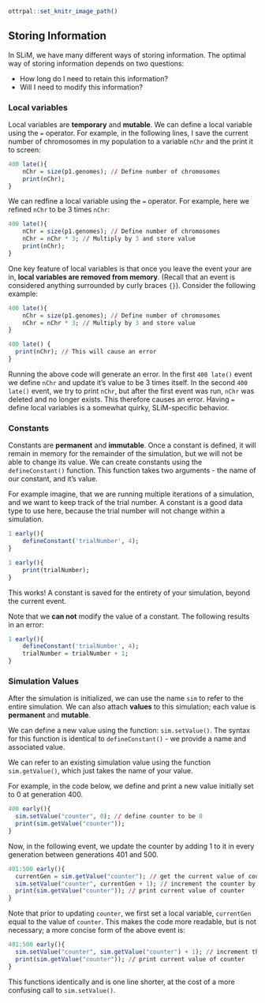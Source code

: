 ```r
ottrpal::set_knitr_image_path()
``` 

## Storing Information 

In SLiM, we have many different ways of storing information. The optimal way of storing information depends on two questions: 

* How long do I need to retain this information?
* Will I need to modify this information? 

### Local variables 

Local variables are **temporary** and **mutable**. We can define a local variable using the `=` operator. For example, in the following lines, I save the current number of chromosomes in my population to a variable `nChr` and the print it to screen: 

```r
400 late(){
	nChr = size(p1.genomes); // Define number of chromosomes
	print(nChr); 
}
```

We can redfine a local variable using the `=` operator. For example, here we refined `nChr` to be 3 times `nChr`: 

```r
400 late(){
	nChr = size(p1.genomes); // Define number of chromosomes
	nChr = nChr * 3; // Multiply by 3 and store value 
	print(nChr); 
}
```

One key feature of local variables is that once you leave the event your are in, **local variables are removed from memory**. (Recall that an event is considered anything surrounded by curly braces `{}`). Consider the following example: 

```r
400 late(){
	nChr = size(p1.genomes); // Define number of chromosomes
	nChr = nChr * 3; // Multiply by 3 and store value 
}

400 late() {
  print(nChr); // This will cause an error 
}
```

Running the above code will generate an error. In the first `400 late()` event we define `nChr` and update it's value to be 3 times itself. In the second `400 late()` event, we try to print `nChr`, but after the first event was run, `nChr` was deleted and no longer exists. This therefore causes an error. Having `=` define local variables is a somewhat quirky, SLiM-specific behavior. 

### Constants 

Constants are **permanent** and **immutable**. Once a constant is defined, it will remain in memory for the remainder of the simulation, but we will not be able to change its value. We can create constants using the `defineConstant()` function. This function takes two arguments - the name of our constant, and it's value. 

For example imagine, that we are running multiple iterations of a simulation, and we want to keep track of the trial number. A constant is a good data type to use here, because the trial number will not change within a simulation. 

```r
1 early(){
	defineConstant('trialNumber', 4);
}

1 early(){
	print(trialNumber);
}
```


This works! A constant is saved for the entirety of your simulation, beyond the current event. 

Note that we **can not** modify the value of a constant. The following results in an error: 

```r
1 early(){
	defineConstant('trialNumber', 4);
	trialNumber = trialNumber + 1;
}
```

### Simulation Values 

After the simulation is initialized, we can use the name `sim` to refer to the entire simulation. We can also attach **values** to this simulation; each value is **permanent** and **mutable**. 

We can define a new value using the function: `sim.setValue()`. The syntax for this function is identical to `defineConstant()` - we provide a name and associated value. 

We can refer to an existing simulation value using the function `sim.getValue()`, which just takes the name of your value. 

For example, in the code below, we define and print a new value initially set to 0 at generation 400. 

```r
400 early(){
  sim.setValue("counter", 0); // define counter to be 0
  print(sim.getValue("counter"));
}
```

Now, in the following event, we update the counter by adding 1 to it in every generation between generations 401 and 500.

```r
401:500 early(){
  currentGen = sim.getValue("counter"); // get the current value of counter
  sim.setValue("counter", currentGen + 1); // increment the counter by 1
  print(sim.getValue("counter")); // print current value of counter
}
```

Note that prior to updating `counter`, we first set a local variable, `currentGen` equal to the value of `counter`. This makes the code more readable, but is not necessary; a more concise form of the above event is: 

```r
401:500 early(){
  sim.setValue("counter", sim.getValue("counter") + 1); // increment the counter by 1
  print(sim.getValue("counter")); // print current value of counter
}
```

This functions identically and is one line shorter, at the cost of a more confusing call to `sim.setValue()`.










































